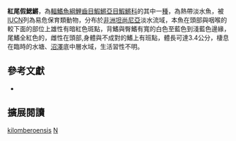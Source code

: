 {{Speciesbox 
| taxon = Nothobranchius kilomberoensis
| image = Nothobranchius kilomberoensis.png
| status = VU
| status_system = IUCN3.1
| authority =  [[Wildekamp|Wildekamp]], [[Watters|Watters]] & [[Sainthouse|Sainthouse]], 2002
| synonyms = 
}}
'''紅尾假鰓鱂'''，為[[輻鰭魚綱|輻鰭魚綱]][[鯉齒目|鯉齒目]][[鰕鱂亞目|鰕鱂亞目]][[鰕鱂科|鰕鱂科]]的其中一[[種|種]]，為熱帶淡水魚，被[[IUCN|IUCN]]列為易危保育類動物，分布於[[非洲|非洲]][[坦尚尼亞|坦尚尼亞]]淡水流域，本魚在頭部與咽喉的較下面的部位上雄性有暗紅色斑點，背鰭與臀鰭有寬的白色至藍色到淺藍色邊緣，尾鰭全紅色的，雌性在頭部,身體與不成對的鰭上有班點，體長可達3.4公分，棲息在臨時的水塘、[[沼澤|沼澤]]底中層水域，生活習性不明。
== 參考文獻 ==
*{{FishBase_species|genus=Nothobranchius|species=kilomberoensis|year=2014|month=8}}

== 擴展閱讀 ==
{{refbegin}}
{{wikispecies-inline|Nothobranchius kilomberoensis|紅尾假鰓鱂}}
{{refend}}
{{Taxonbar|from=Q2240262}}

[[Category:假鰓鱂屬|kilomberoensis]]
[[Category:2002年描述的魚類|N]]